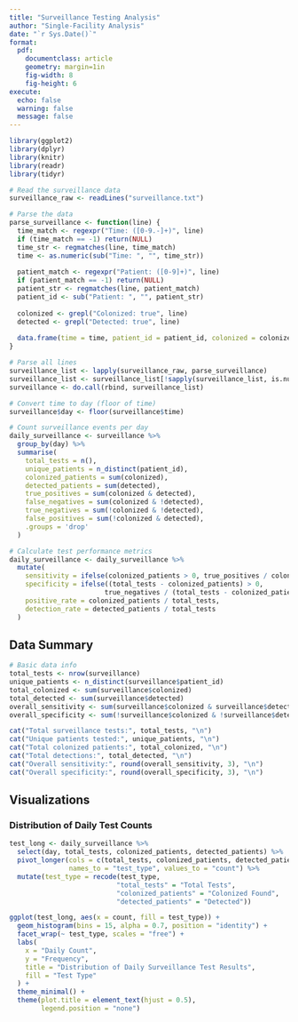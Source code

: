 ```yaml
---
title: "Surveillance Testing Analysis"
author: "Single-Facility Analysis"
date: "`r Sys.Date()`"
format:
  pdf:
    documentclass: article
    geometry: margin=1in
    fig-width: 8
    fig-height: 6
execute:
  echo: false
  warning: false
  message: false
---
```


```r
library(ggplot2)
library(dplyr)
library(knitr)
library(readr)
library(tidyr)
```

```r
# Read the surveillance data
surveillance_raw <- readLines("surveillance.txt")

# Parse the data
parse_surveillance <- function(line) {
  time_match <- regexpr("Time: ([0-9.-]+)", line)
  if (time_match == -1) return(NULL)
  time_str <- regmatches(line, time_match)
  time <- as.numeric(sub("Time: ", "", time_str))
  
  patient_match <- regexpr("Patient: ([0-9]+)", line)
  if (patient_match == -1) return(NULL)
  patient_str <- regmatches(line, patient_match)
  patient_id <- sub("Patient: ", "", patient_str)
  
  colonized <- grepl("Colonized: true", line)
  detected <- grepl("Detected: true", line)
  
  data.frame(time = time, patient_id = patient_id, colonized = colonized, detected = detected)
}

# Parse all lines
surveillance_list <- lapply(surveillance_raw, parse_surveillance)
surveillance_list <- surveillance_list[!sapply(surveillance_list, is.null)]
surveillance <- do.call(rbind, surveillance_list)

# Convert time to day (floor of time)
surveillance$day <- floor(surveillance$time)

# Count surveillance events per day
daily_surveillance <- surveillance %>%
  group_by(day) %>%
  summarise(
    total_tests = n(),
    unique_patients = n_distinct(patient_id),
    colonized_patients = sum(colonized),
    detected_patients = sum(detected),
    true_positives = sum(colonized & detected),
    false_negatives = sum(colonized & !detected),
    true_negatives = sum(!colonized & !detected),
    false_positives = sum(!colonized & detected),
    .groups = 'drop'
  )

# Calculate test performance metrics
daily_surveillance <- daily_surveillance %>%
  mutate(
    sensitivity = ifelse(colonized_patients > 0, true_positives / colonized_patients, NA),
    specificity = ifelse((total_tests - colonized_patients) > 0, 
                        true_negatives / (total_tests - colonized_patients), NA),
    positive_rate = colonized_patients / total_tests,
    detection_rate = detected_patients / total_tests
  )
```

## Data Summary

```r
# Basic data info
total_tests <- nrow(surveillance)
unique_patients <- n_distinct(surveillance$patient_id)
total_colonized <- sum(surveillance$colonized)
total_detected <- sum(surveillance$detected)
overall_sensitivity <- sum(surveillance$colonized & surveillance$detected) / sum(surveillance$colonized)
overall_specificity <- sum(!surveillance$colonized & !surveillance$detected) / sum(!surveillance$colonized)

cat("Total surveillance tests:", total_tests, "\n")
cat("Unique patients tested:", unique_patients, "\n")
cat("Total colonized patients:", total_colonized, "\n")
cat("Total detections:", total_detected, "\n")
cat("Overall sensitivity:", round(overall_sensitivity, 3), "\n")
cat("Overall specificity:", round(overall_specificity, 3), "\n")
```


## Visualizations

### Distribution of Daily Test Counts

```r
test_long <- daily_surveillance %>%
  select(day, total_tests, colonized_patients, detected_patients) %>%
  pivot_longer(cols = c(total_tests, colonized_patients, detected_patients),
               names_to = "test_type", values_to = "count") %>%
  mutate(test_type = recode(test_type,
                           "total_tests" = "Total Tests",
                           "colonized_patients" = "Colonized Found",
                           "detected_patients" = "Detected"))

ggplot(test_long, aes(x = count, fill = test_type)) +
  geom_histogram(bins = 15, alpha = 0.7, position = "identity") +
  facet_wrap(~ test_type, scales = "free") +
  labs(
    x = "Daily Count",
    y = "Frequency",
    title = "Distribution of Daily Surveillance Test Results",
    fill = "Test Type"
  ) +
  theme_minimal() +
  theme(plot.title = element_text(hjust = 0.5),
        legend.position = "none")
```

